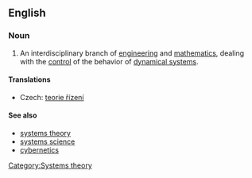 ==English==
{{wikipedia}}

===Noun===
{{en-noun|control theor|ies|-}}

# An interdisciplinary branch of [[engineering]] and [[mathematics]], dealing with the [[control]] of the behavior of [[dynamical system]]s.

====Translations====
{{trans-top|branch of engineering and mathematics}}
* Czech: [[teorie řízení]] {{n}}
{{trans-mid}}
{{trans-bottom}}

====See also====
* [[systems theory]]
* [[systems science]]
* [[cybernetics]]

[[Category:Systems theory]]